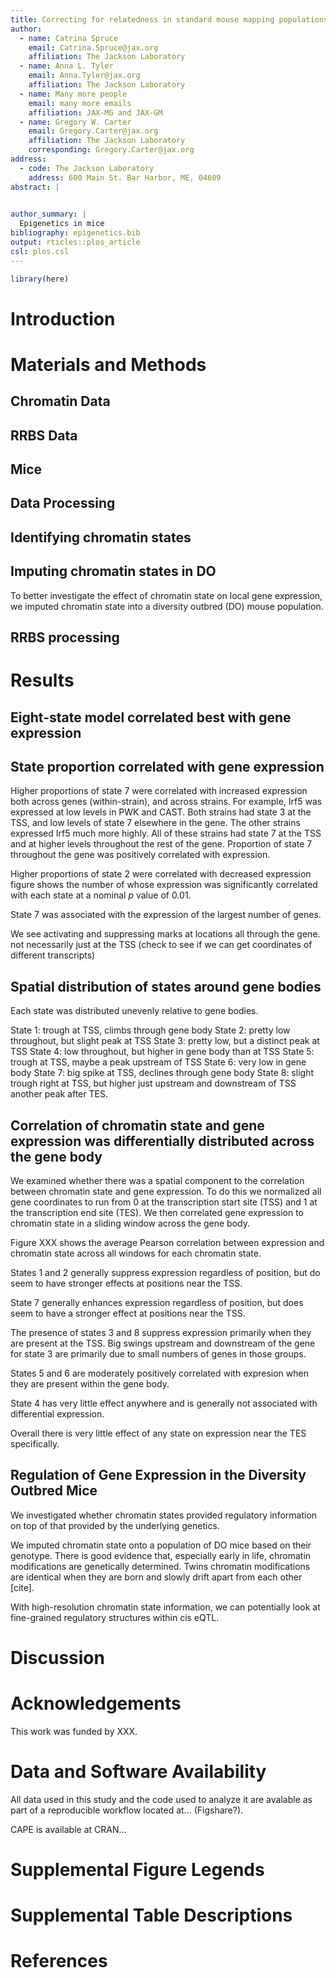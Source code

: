 ```yaml
---
title: Correcting for relatedness in standard mouse mapping populations; and something about epistasis
author:
  - name: Catrina Spruce
    email: Catrina.Spruce@jax.org
    affiliation: The Jackson Laboratory
  - name: Anna L. Tyler
    email: Anna.Tyler@jax.org
    affiliation: The Jackson Laboratory
  - name: Many more people
    email: many more emails
    affiliation: JAX-MG and JAX-GM
  - name: Gregory W. Carter
    email: Gregory.Carter@jax.org
    affiliation: The Jackson Laboratory
    corresponding: Gregory.Carter@jax.org
address:
  - code: The Jackson Laboratory
    address: 600 Main St. Bar Harbor, ME, 04609
abstract: |
  

author_summary: |
  Epigenetics in mice
bibliography: epigenetics.bib
output: rticles::plos_article
csl: plos.csl
---
```


```r
library(here)
```

# Introduction


# Materials and Methods

## Chromatin Data

## RRBS Data

## Mice

## Data Processing

## Identifying chromatin states

## Imputing chromatin states in DO
To better investigate the effect of chromatin state on local gene expression,
we imputed chromatin state into a diversity outbred (DO) mouse population. 


## RRBS processing

# Results

## Eight-state model correlated best with gene expression

## State proportion correlated with gene expression
Higher proportions of state 7 were correlated with increased expression
both across genes (within-strain), and across strains. For example,
Irf5 was expressed at low levels in PWK and CAST. Both strains had state 3
at the TSS, and low levels of state 7 elsewhere in the gene. The other 
strains expressed Irf5 much more highly. All of these strains had state 7 
at the TSS and at higher levels throughout the rest of the gene. Proportion
of state 7 throughout the gene was positively correlated with expression.

Higher proportions of state 2 were correlated with decreased expression
figure shows the number of whose expression was significantly correlated
with each state at a nominal $p$ value of 0.01. 

State 7 was associated 
with the expression of the largest number of genes.

We see activating and suppressing marks at locations all through the gene.
not necessarily just at the TSS
(check to see if we can get coordinates of different transcripts)

## Spatial distribution of states around gene bodies
Each state was distributed unevenly relative to gene bodies.

State 1: trough at TSS, climbs through gene body 
State 2: pretty low throughout, but slight peak at TSS
State 3: pretty low, but a distinct peak at TSS
State 4: low throughout, but higher in gene body than at TSS
State 5: trough at TSS, maybe a peak upstream of TSS
State 6: very low in gene body
State 7: big spike at TSS, declines through gene body
State 8: slight trough right at TSS, but higher just upstream and downstream of TSS
  another peak after TES.

## Correlation of chromatin state and gene expression was differentially distributed across the gene body

We examined whether there was a spatial component to the correlation between
chromatin state and gene expression. To do this we normalized all gene coordinates
to run from 0 at the transcription start site (TSS) and 1 at the transcription 
end site (TES). We then correlated gene expression to chromatin state in a 
sliding window across the gene body. 

Figure XXX shows the average Pearson correlation between expression and chromatin 
state across all windows for each chromatin state. 

States 1 and 2 generally suppress expression regardless of position, but do seem
to have stronger effects at positions near the TSS. 

State 7 generally enhances expression regardless of position, but does seem to have
a stronger effect at positions near the TSS.

The presence of states 3 and 8 suppress expression primarily when they
are present at the TSS. Big swings upstream and downstream of the gene 
for state 3 are primarily due to small numbers of genes in those groups.

States 5 and 6 are moderately positively correlated with expresion when they
are present within the gene body.

State 4 has very little effect anywhere and is generally not associated with
differential expression.

Overall there is very little effect of any state on expression near the TES 
specifically.

## Regulation of Gene Expression in the Diversity Outbred Mice
We investigated whether chromatin states provided regulatory information on 
top of that provided by the underlying genetics. 

We imputed chromatin state onto a population of DO mice based on their genotype.
There is good evidence that, especially early in life, chromatin modifications are
genetically determined. Twins chromatin modifications are identical when they are
born and slowly drift apart from each other [cite]. 

With high-resolution chromatin state information, we can potentially look at 
fine-grained regulatory structures within cis eQTL.



# Discussion


# Acknowledgements
This work was funded by XXX.

# Data and Software Availability
All data used in this study and the code used to analyze it are avalable as part of 
a reproducible workflow located at... (Figshare?).

CAPE is available at CRAN...

# Supplemental Figure Legends

\begin{figure}[ht]
\centering
\caption{Correlations between traits and the first principal component (PC) of
the kinship matrix. Traits with high correlation to the kinship matrix may 
be highly polygenic and thus be susceptible to test statistic inflation due to 
many true positives. To reduce this risk, we selected traits with low correlation
with the first kinship matrix PC. This figure shows the distribution of correlations
between traits and the first kinship PC across populations. 
}
\label{fig:trait_cor}
\end{figure}


\begin{figure}[ht]
\centering
\caption{Reducing $n$ reduces inflation. 
This figure is identical to Fig. \ref{LD} except that we have added a column 
for the F2 that has been subsampled to the same $n$ as the Backcross. This 
subsampling reduces power to detect effects, and thus reduces inflation to 
roughly the same level as that seen in the backcross.
}
\label{subsampled}
\end{figure}

# Supplemental Table Descriptions

\begin{figure}[ht]
\centering
\caption{Correlations between traits and the first PC of the kinship matrix.
}
\label{table:trait_cor}
\end{figure}


# References {#references .unnumbered}

